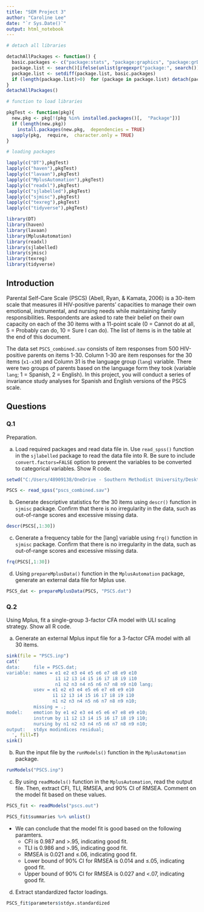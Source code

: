 ```yaml
---
title: "SEM Project 3"
author: "Caroline Lee"
date: "`r Sys.Date()`"
output: html_notebook
---
```


```r
# detach all libraries

detachAllPackages <- function() {
  basic.packages <- c("package:stats", "package:graphics", "package:grDevices", "package:utils", "package:datasets", "package:methods", "package:base")
  package.list <- search()[ifelse(unlist(gregexpr("package:", search()))==1, TRUE, FALSE)]
  package.list <- setdiff(package.list, basic.packages)
  if (length(package.list)>0)  for (package in package.list) detach(package,  character.only=TRUE)
}
detachAllPackages()

# function to load libraries

pkgTest <- function(pkg){
  new.pkg <- pkg[!(pkg %in% installed.packages()[,  "Package"])]
  if (length(new.pkg)) 
    install.packages(new.pkg,  dependencies = TRUE)
  sapply(pkg,  require,  character.only = TRUE)
}

# loading packages 

lapply(c("DT"),pkgTest)
lapply(c("haven"),pkgTest)
lapply(c("lavaan"),pkgTest)
lapply(c("MplusAutomation"),pkgTest)
lapply(c("readxl"),pkgTest)
lapply(c("sjlabelled"),pkgTest)
lapply(c("sjmisc"),pkgTest)
lapply(c("texreg"),pkgTest)
lapply(c("tidyverse"),pkgTest)

library(DT)
library(haven)
library(lavaan)
library(MplusAutomation)
library(readxl)
library(sjlabelled)
library(sjmisc)
library(texreg)
library(tidyverse)
```

## Introduction

Parental Self-Care Scale (PSCS) (Abell, Ryan, & Kamata, 2006) is a 30-item scale that measures ill HIV-positive parents' capacities to manage their own emotional, instrumental, and nursing needs while maintaining family responsibilities. Respondents are asked to rate their belief on their own capacity on each of the 30 items with a 11-point scale (0 = Cannot do at all, 5 =  Probably can do, 10 = Sure I can do). The list of items is in the table at the end of this document.

The data set `PSCS_combined.sav` consists of item responses from 500 HIV-positive parents on items 1-30. Column 1-30 are item responses for the 30 items (`x1-x30`) and Column 31 is the language group (`lang`) variable. There were two groups of parents based on the language form they took (variable `lang`; 1 = Spanish, 2 = English). In this project, you will conduct a series of invariance study analyses for Spanish and English versions of the PSCS scale.  

## Questions
### Q.1
Preparation.

(a) Load required packages and read data file in. Use `read_spss()` function in the `sjlabelled` package to read the data file into R. Be sure to include `convert.factors=FALSE` option to prevent the variables to be converted to categorical variables. Show R code.  

```r
setwd("C:/Users/48909138/OneDrive - Southern Methodist University/Desktop/SEM-S2024/Project_3")

PSCS <- read_spss("pscs_combined.sav")
```

(b) Generate descriptive statistics for the 30 items using `descr()` function in `sjmisc` package. Confirm that there is no irregularity in the data, such as out-of-range scores and excessive missing data.  

```r
descr(PSCS[,1:30])
```

(c) Generate a frequency table for the [lang] variable using `frq()` function in `sjmisc` package. Confirm that there is no irregularity in the data, such as out-of-range scores and excessive missing data.  

```r
frq(PSCS[,1:30])
```

(d) Using `prepareMplusData()` function in the `MplusAutomation` package, generate an external data file for Mplus use.

```r
PSCS_dat <- prepareMplusData(PSCS, "PSCS.dat")
```

### Q.2
Using Mplus, fit a single-group 3-factor CFA model with ULI scaling strategy. Show all R code.   

(a) Generate an external Mplus input file for a 3-factor CFA model with all 30 items.  

```r
sink(file = "PSCS.inp")
cat('
data:     file = PSCS.dat;
variable: names = e1 e2 e3 e4 e5 e6 e7 e8 e9 e10
                  i1 i2 i3 i4 i5 i6 i7 i8 i9 i10
                  n1 n2 n3 n4 n5 n6 n7 n8 n9 n10 lang;
          usev = e1 e2 e3 e4 e5 e6 e7 e8 e9 e10
                 i1 i2 i3 i4 i5 i6 i7 i8 i9 i10
                 n1 n2 n3 n4 n5 n6 n7 n8 n9 n10;
          missing = .;
model:    emotion by e1 e2 e3 e4 e5 e6 e7 e8 e9 e10;
          instrum by i1 i2 i3 i4 i5 i6 i7 i8 i9 i10;
          nursing by n1 n2 n3 n4 n5 n6 n7 n8 n9 n10;
output:   stdyx modindices residual;
  ', fill=T)
sink()
```

(b) Run the input file by the `runModels()` function in the `MplusAutomation` package.  

```r
runModels("PSCS.inp")
```

(c) By using `readModels()` function in the `MplusAutomation`, read the output file. Then, extract CFI, TLI, RMSEA, and 90% CI of RMSEA. Comment on the model fit based on these values.  

```r
PSCS_fit <- readModels("pscs.out")
```

```r
PSCS_fit$summaries %>% unlist()
```
- We can conclude that the model fit is good based on the following paramters. 
  * CFI is 0.987 and >.95, indicating good fit.
  * TLI is 0.986 and >.95, indicating good fit.
  * RMSEA is 0.021 and $\leq$.06, indicating good fit.
  * Lower bound of 90% CI for RMSEA is 0.014 and $\leq$.05, indicating good fit.
  * Upper bound of 90% CI for RMSEA is 0.027 and <.07, indicating good fit. 

(d) Extract standardized factor loadings.   

```r
PSCS_fit$parameters$stdyx.standardized
```




